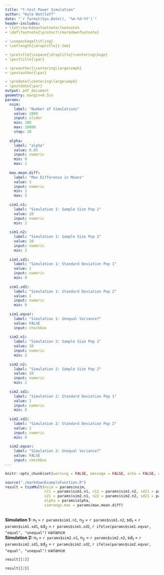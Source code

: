 ```yaml
---
title: "t-test Power Simulation"
author: "Kyle Dettloff"
date: "`r format(Sys.Date(), '%m-%d-%Y')`"
header-includes:
- \let\rmarkdownfootnote\footnote%
- \def\footnote{\protect\rmarkdownfootnote}

- \usepackage{titling}
- \setlength{\droptitle}{-2em}

- \pretitle{\vspace{\droptitle}\centering\huge}
- \posttitle{\par}

- \preauthor{\centering\large\emph}
- \postauthor{\par}

- \predate{\centering\large\emph}
- \postdate{\par}
output: pdf_document
geometry: margin=0.5in
params:
  nsim: 
    label: "Number of Simulations"
    value: 1000
    input: slider
    min: 100
    max: 10000
    step: 10
    
  alpha:
    label: "alpha"
    value: 0.05
    input: numeric
    min: 0
    max: 1
    
  max.mean.diff:
    label: "Max Difference in Means"
    value: 3
    input: numeric
    min: 1
    max: 5
    
  sim1.n1:
    label: "Simulation 1: Sample Size Pop 1"
    value: 10
    input: numeric
    min: 2
    
  sim1.n2:
    label: "Simulation 1: Sample Size Pop 2"
    value: 10
    input: numeric
    min: 2
    
  sim1.sd1:
    label: "Simulation 1: Standard Deviation Pop 1"
    value: 1
    input: numeric
    min: 0
    
  sim1.sd2:
    label: "Simulation 1: Standard Deviation Pop 2"
    value: 1
    input: numeric
    min: 0
    
  sim1.eqvar:
    label: "Simulation 1: Unequal Variance?"
    value: FALSE
    input: checkbox
    
  sim2.n1:
    label: "Simulation 2: Sample Size Pop 1"
    value: 10
    input: numeric
    min: 2
    
  sim2.n2:
    label: "Simulation 2: Sample Size Pop 2"
    value: 10
    input: numeric
    min: 2
    
  sim2.sd1:
    label: "Simulation 2: Standard Deviation Pop 1"
    value: 1
    input: numeric
    min: 0
    
  sim2.sd2:
    label: "Simulation 2: Standard Deviation Pop 2"
    value: 1
    input: numeric
    min: 0
  
  sim2.eqvar:
    label: "Simulation 2: Unequal Variance?"
    value: FALSE
    input: checkbox
---
```


\pagenumbering{gobble}

```r
knitr::opts_chunk$set(warning = FALSE, message = FALSE, echo = FALSE, comment = NA, results = "asis")
```

```r
source("./markdownExampleFunction.R")
result = tsimMult(nsim = params$nsim,
                  n11 = params$sim1.n1, n12 = params$sim1.n2, sd11 = params$sim1.sd1, sd12 = params$sim1.sd2, vareq1 = params$sim1.eqvar,
                  n21 = params$sim2.n1, n22 = params$sim2.n2, sd21 = params$sim2.sd1, sd22 = params$sim2.sd2, vareq2 = params$sim2.eqvar,
                  alpha = params$alpha,
                  simrange.max = params$max.mean.diff)
```
\
**Simulation 1:** n~1~ = `r params$sim1.n1`, n~2~ = `r params$sim1.n2`, sd~1~ = `r params$sim1.sd1`, sd~2~ = `r params$sim1.sd2`, `r ifelse(params$sim1.eqvar, "equal", "unequal")` variance  
**Simulation 2:** n~1~ = `r params$sim2.n1`, n~2~ = `r params$sim2.n2`, sd~1~ = `r params$sim2.sd1`, sd~2~ = `r params$sim2.sd2`, `r ifelse(params$sim2.eqvar, "equal", "unequal")` variance
\
```r
result[[1]]
```

\newpage

```r
result[[2]]
```
